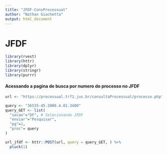 ```yaml
---
title: "JFDF-ConsProcessual"
author: "Nathan Giachetta"
output: html_document
---
```


# JFDF

```r
library(rvest)
library(httr)
library(dplyr)
library(stringr)
library(purrr)
```

#### Acessando a pagina de busca por numero do processo no JFDF

```r
url <- "https://processual.trf1.jus.br/consultaProcessual/processo.php"

query <- "36535-45.2000.4.01.3400"
query_GET <- list(
  "secao"="DF", # Selecionando JFDF
  "enviar"="Pesquisar",
  "pg"=1,
  "proc"= query
)

url_jfdf <- httr::POST(url, query = query_GET, ) %>% 
  pluck(1)
```




